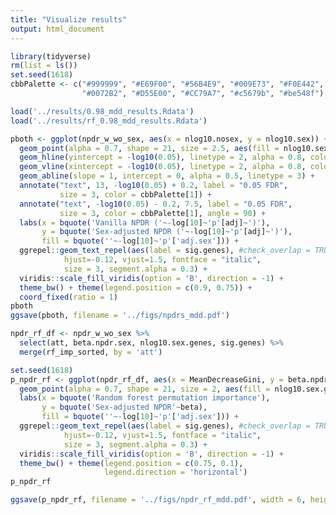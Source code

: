 ```yaml
---
title: "Visualize results"
output: html_document
---
```


```r
library(tidyverse)
rm(list = ls())
set.seed(1618)
cbbPalette <- c("#999999", "#E69F00", "#56B4E9", "#009E73", "#F0E442", 
                "#0072B2", "#D55E00", "#CC79A7", "#c5679b", "#be548f")

load('../results/0.98_mdd_results.Rdata')
load('../results/rf_0.98_mdd_results.Rdata')
```


```r
pboth <- ggplot(npdr_w_wo_sex, aes(x = nlog10.nosex, y = nlog10.sex)) + 
  geom_point(alpha = 0.7, shape = 21, size = 2.5, aes(fill = nlog10.sex.genes)) + 
  geom_hline(yintercept = -log10(0.05), linetype = 2, alpha = 0.8, color = cbbPalette[1]) + 
  geom_vline(xintercept = -log10(0.05), linetype = 2, alpha = 0.8, color = cbbPalette[1]) + 
  geom_abline(slope = 1, intercept = 0, alpha = 0.5, linetype = 3) +
  annotate("text", 13, -log10(0.05) + 0.2, label = "0.05 FDR", 
           size = 3, color = cbbPalette[1]) +
  annotate("text", -log10(0.05) - 0.2, 7.5, label = "0.05 FDR", 
           size = 3, color = cbbPalette[1], angle = 90) +
  labs(x = bquote('Vanilla NPDR ('~-log[10]~'p'[adj]~')'),
       y = bquote('Sex-adjusted NPDR ('~-log[10]~'p'[adj]~')'),
       fill = bquote(''~-log[10]~'p'['adj.sex'])) +
  ggrepel::geom_text_repel(aes(label = sig.genes), #check_overlap = TRUE, 
            hjust=-0.12, vjust=1.5, fontface = "italic",
            size = 3, segment.alpha = 0.3) +
  viridis::scale_fill_viridis(option = 'B', direction = -1) + 
  theme_bw() + theme(legend.position = c(0.9, 0.75)) +
  coord_fixed(ratio = 1) 
pboth
ggsave(pboth, filename = '../figs/npdrs_mdd.pdf')
```


```r
npdr_rf_df <- npdr_w_wo_sex %>%
  select(att, beta.npdr.sex, nlog10.sex.genes, sig.genes) %>%
  merge(rf_imp_sorted, by = 'att')

set.seed(1618)
p_npdr_rf <- ggplot(npdr_rf_df, aes(x = MeanDecreaseGini, y = beta.npdr.sex)) + 
  geom_point(alpha = 0.7, shape = 21, size = 2, aes(fill = nlog10.sex.genes)) + 
  labs(x = bquote('Random forest permutation importance'),
       y = bquote('Sex-adjusted NPDR'~beta),
       fill = bquote(''~-log[10]~'p'['adj.sex'])) +
  ggrepel::geom_text_repel(aes(label = sig.genes), #check_overlap = TRUE, 
            hjust=-0.12, vjust=1.5, fontface = "italic",
            size = 3, segment.alpha = 0.3) +
  viridis::scale_fill_viridis(option = 'B', direction = -1) + 
  theme_bw() + theme(legend.position = c(0.75, 0.1),
                     legend.direction = 'horizontal') 
p_npdr_rf

ggsave(p_npdr_rf, filename = '../figs/npdr_rf_mdd.pdf', width = 6, height = 4)

```


